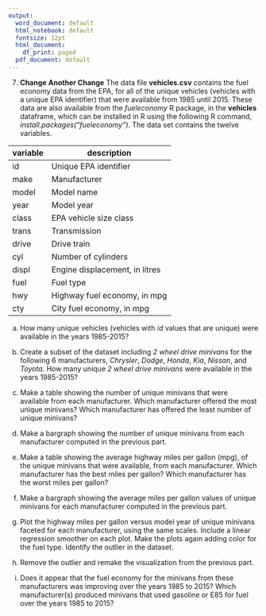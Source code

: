 ```yaml
---
output:
  word_document: default
  html_notebook: default
  fontsize: 12pt
  html_document:
    df_print: paged
  pdf_document: default
---
```

\pagenumbering{gobble}

\large

7. **Change** **Another Change** The data file **vehicles.csv** contains the fuel economy data from the EPA, for all of the unique vehicles (vehicles with a unique EPA identifier) that were available from 1985 until 2015.  These data are also available from the *fueleconomy* R package, in the **vehicles** dataframe, which can be installed in R using the following R command, *install.packages("fueleconomy")*. The data set contains the twelve variables.

| variable    | description  |
| ----------- | ------------ |
| id          | Unique EPA identifier |
| make        | Manufacturer |
| model       | Model name   |
| year        | Model year   |
| class       | EPA vehicle size class |
| trans       | Transmission |
| drive       | Drive train  |
| cyl         | Number of cylinders |
| displ       | Engine displacement, in litres |
| fuel        | Fuel type |
| hwy         | Highway fuel economy, in mpg |
| cty         | City fuel economy, in mpg |

(a) How many unique vehicles (vehicles with *id* values that are unique) were available in the years 1985-2015? 

(b) Create a subset of the dataset including *2 wheel drive minivans* for the following 6 manufacturers, *Chrysler*, *Dodge*, *Honda*, *Kia*, *Nissan*, and *Toyota*.  How many unique *2 wheel drive minivans* were available in the years 1985-2015?

(c) Make a table showing the number of unique minivans that were available from each manufacturer.  Which manufacturer offered the most unique minivans?  Which manufacturer has offered the least number of unique minivans?

(d) Make a bargraph showing the number of unique minivans from each manufacturer computed in the previous part.

(e) Make a table showing the average highway miles per gallon (mpg), of the unique minivans that were available, from each manufacturer.  Which manufacturer has the best miles per gallon?  Which manufacturer has the worst miles per gallon?

(f) Make a bargraph showing the average miles per gallon values of unique minivans for each manufacturer computed in the previous part.

(g) Plot the highway miles per gallon versus model year of unique minivans faceted for each manufacturer, using the same scales.  Include a linear regression smoother on each plot.  Make the plots again adding color for the fuel type.  Identify the outlier in the dataset.

(h) Remove the outlier and remake the visualization from the previous part.

(i) Does it appear that the fuel economy for the minivans from these manufacturers was improving over the years 1985 to 2015?  Which manufacturer(s) produced minivans that used gasoline or E85 for fuel over the years 1985 to 2015?
